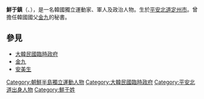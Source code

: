 {{Orphan|time=2015-12-10T11:53:17+00:00}}
{{Unreferenced|time=2020-02-13T03:20:41+00:00}}
{{noteTA
|1=zh:朝鮮戰爭; zh-cn:朝鲜战争; zh-tw:韓戰; zh-hk:韓戰; zh-sg:韩战;
}}

'''鮮于鎮'''（{{lang-ko|'''선우진'''}}、{{bd|1922年||2009年|5月27日}}），是一名韓國獨立運動家、軍人及政治人物。生於[[平安北道|平安北道]][[定州市|定州市]]。曾擔任韓國國父[[金九|金九]]的秘書。

==參見==
*[[大韓民國臨時政府|大韓民國臨時政府]]
*[[金九|金九]]
*[[安美生|安美生]]

[[Category:朝鮮半島獨立運動人物|Category:朝鮮半島獨立運動人物]]
[[Category:大韓民國臨時政府|Category:大韓民國臨時政府]]
[[Category:平安北道出身人物|Category:平安北道出身人物]]
[[Category:鮮于姓|Category:鮮于姓]]
{{korea-bio-stub}}
